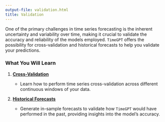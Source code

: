 ```yaml
---
output-file: validation.html
title: Validation
---
```



One of the primary challenges in time series forecasting is the inherent
uncertainty and variability over time, making it crucial to validate the
accuracy and reliability of the models employed. `TimeGPT` offers the
possibility for cross-validation and historical forecasts to help you
validate your predictions.

### What You Will Learn

1.  **[Cross-Validation](https://docs.nixtla.io/docs/tutorials-cross_validation)**

    -   Learn how to perform time series cross-validation across
        different continuous windows of your data.

2.  **[Historical
    Forecasts](https://docs.nixtla.io/docs/tutorials-historical_forecast)**

    -   Generate in-sample forecasts to validate how `TimeGPT` would
        have performed in the past, providing insights into the model’s
        accuracy.

